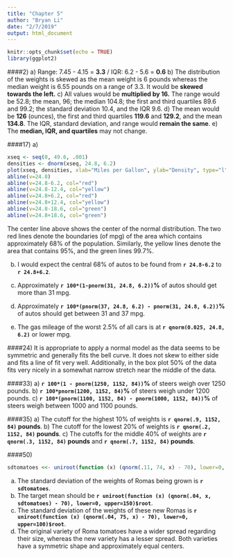```yaml
---
title: "Chapter 5"
author: "Bryan Li"
date: "2/7/2019"
output: html_document
---
```


```r
knitr::opts_chunk$set(echo = TRUE)
library(ggplot2)
```

<style>
  .2-col {
    columns: 2 200px;
    -webkit-columns: 2 200px;
    -moz-columns: 2 200px;
  }
</style>

####2)
a) Range: 7.45 - 4.15 = <b>3.3</b> / IQR: 6.2 - 5.6 = **0.6**
b) The distribution of the weights is skewed as the mean weight is 6 pounds whereas the median weight is 6.55 pounds on a range of 3.3. It would be **skewed towards the left.**
c) All values would be **multiplied by 16.** The range would be 52.8; the mean, 96; the median 104.8; the first and third quartiles 89.6 and 99.2; the standard deviation 10.4, and the IQR 9.6.
d) The mean would be **126** (ounces), the first and third quartiles **119.6** and **129.2**, and the mean **134.8**. The IQR, standard deviation, and range would **remain the same**.
e) The **median, IQR, and quartiles** may not change.

####17)
a)
```r
xseq <- seq(0, 49.6, .001)
densities <- dnorm(xseq, 24.8, 6.2)
plot(xseq, densities, xlab="Miles per Gallon", ylab="Density", type="l", lwd=2, cex=2, main="Normal Model for Auto Fuel Economy")
abline(v=24.8)
abline(v=24.8-6.2, col="red")
abline(v=24.8-12.4, col="yellow")
abline(v=24.8+6.2, col="red")
abline(v=24.8+12.4, col="yellow")
abline(v=24.8-18.6, col="green")
abline(v=24.8+18.6, col="green")
```

The center line above shows the center of the normal distribution. The two red lines denote the boundaries (of mpg) of the area which contains approximately 68% of the population. Similarly, the yellow lines denote the area that contains 95%, and the green lines 99.7%.

b) I would expect the central 68% of autos to be found from **`r 24.8-6.2`** to **`r 24.8+6.2`**.

c) Approximately **`r 100*(1-pnorm(31, 24.8, 6.2))`%** of autos should get more than 31 mpg.

d) Approximately **`r 100*(pnorm(37, 24.8, 6.2) - pnorm(31, 24.8, 6.2))`%** of autos should get between 31 and 37 mpg.

e) The gas mileage of the worst 2.5% of all cars is at **`r qnorm(0.025, 24.8, 6.2)`** or lower mpg.

####24)
It is appropriate to apply a normal model as the data seems to be symmetric and generally fits the bell curve. It does not skew to either side and fits a line of fit very well. Additionally, in the box plot 50% of the data fits very nicely in a somewhat narrow stretch near the middle of the data.

####33)
a) <b>`r 100*(1 - pnorm(1250, 1152, 84))`%</b> of steers weigh over 1250 pounds.
b) <b>`r 100*pnorm(1200, 1152, 84)`%</b> of steers weigh under 1200 pounds.
c) <b>`r 100*(pnorm(1100, 1152, 84) - pnorm(1000, 1152, 84))`%</b> of steers weigh between 1000 and 1100 pounds.

<!--```
a) 100*(1 - pnorm(1250, 1152, 84))
b) 100*pnorm(1200, 1152, 84)
c) 100*(pnorm(1100, 1152, 84) - pnorm(1000, 1152, 84))
```-->
####35)
a) The cutoff for the highest 10% of weights is <b>`r qnorm(.9, 1152, 84)` pounds</b>.
b) The cutoff for the lowest 20% of weights is <b>`r qnorm(.2, 1152, 84)` pounds</b>.
c) The cutoffs for the middle 40% of weights are <b>`r qnorm(.3, 1152, 84)` pounds</b> and <b>`r qnorm(.7, 1152, 84)` pounds</b>.

<!--```
a) qnorm(.9, 1152, 84)
b) qnorm(.2, 1152, 84)
c) qnorm(.3, 1152, 84) and qnorm(.7, 1152, 84)
```-->

####50)
```r
sdtomatoes <<- uniroot(function (x) (qnorm(.11, 74, x) - 70), lower=0, upper=100)$root
```
a) The standard deviation of the weights of Romas being grown is <b>`r sdtomatoes`</b>.
b) The target mean should be <b>`r uniroot(function (x) (qnorm(.04, x, sdtomatoes) - 70), lower=0, upper=150)$root`</b>.
c) The standard deviation of the weights of these new Romas is <b>`r uniroot(function (x) (qnorm(.04, 75, x) - 70), lower=0, upper=100)$root`</b>.
d) The original variety of Roma tomatoes have a wider spread regarding their size, whereas the new variety has a lesser spread. Both varieties have a symmetric shape and approximately equal centers.

<!--```
a) uniroot(function (x) (qnorm(.11, 74, x) - 70), lower=0, upper=100)$root
Store above in some global variable - lets call it "ANSWERA". (use <<- for globals)

b) uniroot(function (x) (qnorm(.04, x, ANSWERA) - 70), lower=0, upper=150)$root

c) uniroot(function (x) (qnorm(.04, 75, x) - 70), lower=0, upper=100)$root
```-->